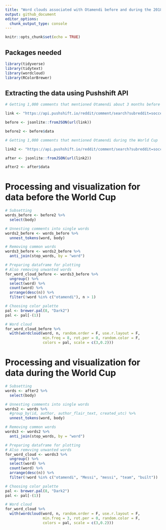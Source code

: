 ```yaml
---
title: "Word clouds associated with Otamendi before and during the 2018 World Cup"
output: github_document
editor_options: 
  chunk_output_type: console
---
```


```r
knitr::opts_chunk$set(echo = TRUE)
```

## Packages needed

```r

library(tidyverse)
library(tidytext)
library(wordcloud)
library(RColorBrewer)

```

## Extracting the data using Pushshift API

```r

# Getting 1,000 comments that mentioned Otamendi about 3 months before the World Cup

link <- "https://api.pushshift.io/reddit/comment/search?subreddit=soccer&q=Otamendi&fields=body,subreddit,created_utc&before=1528934399&after=1514764800&size=1000"

before <- jsonlite::fromJSON(url(link))

before2 <- before$data

# Getting 1,000 comments that mentioned Otamendi during the World Cup

link2 <- "https://api.pushshift.io/reddit/comment/search?subreddit=soccer&q=Otamendi&fields=body,subreddit,created_utc&after=1528934399&size=1000"

after <- jsonlite::fromJSON(url(link2))

after2 <- after$data

```

# Processing and visualization for data before the World Cup

```r

# Subsetting
words_before <- before2 %>%
  select(body) 

# Unnesting comments into single words
words2_before <- words_before %>%
  unnest_tokens(word, body)

# Removing common words
words3_before <- words2_before %>%
  anti_join(stop_words, by = "word") 

# Preparing dataframe for plotting
# Also removing unwanted words
for_word_cloud_before <- words3_before %>%
  ungroup() %>% 
  select(word) %>% 
  count(word) %>%
  arrange(desc(n)) %>%
  filter(!word %in% c("otamendi"), n > 1) 

# Choosing color palette
pal <- brewer.pal(8, "Dark2")
pal <- pal[-(1)]

# Word cloud
for_word_cloud_before %>%
  with(wordcloud(word, n, random.order = F, use.r.layout = F, 
                 min.freq = 8, rot.per = 0, random.color = F, 
                 colors = pal, scale = c(3,0.2)))

```

# Processing and visualization for data during the World Cup

```r

# Subsetting
words <- after2 %>%
  select(body) 

# Unnesting comments into single words
words2 <- words %>%
  #group_by(id, author, author_flair_text, created_utc) %>%
  unnest_tokens(word, body)

# Removing common words
words3 <- words2 %>%
  anti_join(stop_words, by = "word") 

# Preparing dataframe for plotting
# Also remvving unwanted words
for_word_cloud <- words3 %>%
  ungroup() %>% 
  select(word) %>% 
  count(word) %>%
  arrange(desc(n)) %>%
  filter(!word %in% c("otamendi", "Messi", "messi", "team", "built"))

# Choosing color palette
pal <- brewer.pal(8, "Dark2")
pal <- pal[-(1)]

# Word cloud
for_word_cloud %>%
  with(wordcloud(word, n, random.order = F, use.r.layout = F, 
                 min.freq = 3, rot.per = 0, random.color = F, 
                 colors = pal, scale = c(3,0.2)))

```